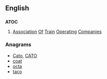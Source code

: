 ==English==

==={{acronym}}===
{{wikipedia|Association of Train Operating Companies}}
'''ATOC'''

# {{British|rail transport}} [[association|Association]] [[of|Of]] [[train|Train]] [[operating|Operating]] [[companies|Companies]]

===Anagrams===
* [[Cato#English|Cato]], [[CATO#English|CATO]]
* [[coat#English|coat]]
* [[octa#English|octa]]
* [[taco#English|taco]]